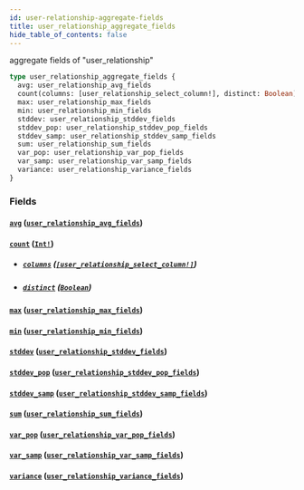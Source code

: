 ```yaml
---
id: user-relationship-aggregate-fields
title: user_relationship_aggregate_fields
hide_table_of_contents: false
---
```


aggregate fields of "user_relationship"

```graphql
type user_relationship_aggregate_fields {
  avg: user_relationship_avg_fields
  count(columns: [user_relationship_select_column!], distinct: Boolean): Int!
  max: user_relationship_max_fields
  min: user_relationship_min_fields
  stddev: user_relationship_stddev_fields
  stddev_pop: user_relationship_stddev_pop_fields
  stddev_samp: user_relationship_stddev_samp_fields
  sum: user_relationship_sum_fields
  var_pop: user_relationship_var_pop_fields
  var_samp: user_relationship_var_samp_fields
  variance: user_relationship_variance_fields
}
```

### Fields

#### [`avg`](#) ([`user_relationship_avg_fields`](/07-graphql/objects/user-relationship-avg-fields))

#### [`count`](#) ([`Int!`](/07-graphql/scalars/int))

- ##### [`columns`](#) ([`[user_relationship_select_column!]`](/07-graphql/enums/user-relationship-select-column))

- ##### [`distinct`](#) ([`Boolean`](/07-graphql/scalars/boolean))

#### [`max`](#) ([`user_relationship_max_fields`](/07-graphql/objects/user-relationship-max-fields))

#### [`min`](#) ([`user_relationship_min_fields`](/07-graphql/objects/user-relationship-min-fields))

#### [`stddev`](#) ([`user_relationship_stddev_fields`](/07-graphql/objects/user-relationship-stddev-fields))

#### [`stddev_pop`](#) ([`user_relationship_stddev_pop_fields`](/07-graphql/objects/user-relationship-stddev-pop-fields))

#### [`stddev_samp`](#) ([`user_relationship_stddev_samp_fields`](/07-graphql/objects/user-relationship-stddev-samp-fields))

#### [`sum`](#) ([`user_relationship_sum_fields`](/07-graphql/objects/user-relationship-sum-fields))

#### [`var_pop`](#) ([`user_relationship_var_pop_fields`](/07-graphql/objects/user-relationship-var-pop-fields))

#### [`var_samp`](#) ([`user_relationship_var_samp_fields`](/07-graphql/objects/user-relationship-var-samp-fields))

#### [`variance`](#) ([`user_relationship_variance_fields`](/07-graphql/objects/user-relationship-variance-fields))
